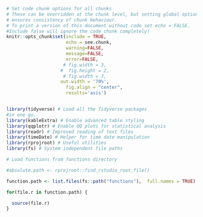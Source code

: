 ```r
# Set code chunk options for all chunks
# These can be overridden at the chunk level, but setting global options 
# ensures consistency of chunk behaviour.
# To print a version of this document without code set echo = FALSE. 
#Include false will ignore the code chunk completely!
knitr::opts_chunk$set(include = TRUE, 
                      echo = see.chunk, 
                      warning=FALSE, 
                      message=FALSE, 
                      error=FALSE, 
                     # fig.width = 3,
                    #  fig.height = 2,
                     # fig.width = 3,
                    out.width = '70%',
                      fig.align = "center",
                      results='asis')



```

```r
library(tidyverse) # Load all the Tidyverse packages 
#in one go.
library(kableExtra) # Enable advanced table styling
library(qqplotr) # Enable QQ plots for statistical analysis
library(readr) # Improved reading of text files
library(timeDate) # Helper for time date manipulation
library(rprojroot) # Useful utilities
library(fs) # System independent file paths

```

```r
# Load functions from functions directory

#absolute.path <- rprojroot::find_rstudio_root_file()

function.path <- list.files(fs::path("functions"),  full.names = TRUE)

for(file.r in function.path) {

  source(file.r)
}




```


